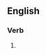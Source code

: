 ==English==

===Verb===
{{head|en|present participle}}

# {{present participle of|analyse|lang=en|nocat=1}}